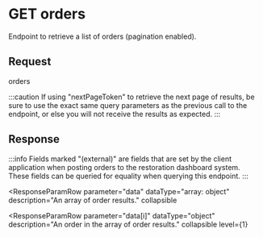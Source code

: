 
# GET orders

Endpoint to retrieve a list of orders (pagination enabled).

## Request

<BaseUrlPath>orders</BaseUrlPath>

<RequestParamTable>

<RequestParamRow
parameter="by"
description='A string representing the index field to query by. Valid values are "orderId", "groupId", "customerId", "invoiceId", or "sku".'
/>

<RequestParamRow
parameter="where"
description='If the "by" parameter is specified, this designates the search to only include items where the "by" field is equal to this string value.'
/>

<RequestParamRow
parameter="from"
description='An inclusive datestring to query the orders by (all orders where the orderDate is greater than or equal to "from"). Valid formats are "YYYY-MM-DD", an ISO String, or a UTC timestamp in milliseconds.'
/>

<RequestParamRow
parameter="to"
description='An exclusive datestring to query the orders by (all orders where the orderDate is less than "to"). Valid formats are "YYYY-MM-DD", an ISO String, or a UTC timestamp in milliseconds.'
/>

<RequestParamRow
parameter="dateSort"
description='Possible values: "asc" or "desc". Returns the orders sorted by ascending or descending order date, respectively.'
/>

<RequestParamRow
parameter="nextPageToken"
description='If provided, returns the next page of results.'
/>

<RequestParamRow
parameter="pageSize"
description='An integer to specify the size of the page of results from the query. The default is 100, and the max is 300.'
/>

</RequestParamTable>

:::caution
If using "nextPageToken" to retrieve the next page of results, be sure to use the exact same query parameters as the previous call to the endpoint, or else you will not receive the results as expected.
:::

## Response

:::info
Fields marked "(external)" are fields that are set by the client application when posting orders to the restoration dashboard system. These fields can be queried for equality when querying this endpoint.
:::

<ResponseParamTable>

<ResponseParamRow
parameter="nextPageToken"
description="Only present if there are more results available for the same query. To retrieve the next page of results, execute the exact same query with this token added to your query parameters."
/>

<ResponseParamRow
parameter="data"
dataType="array: object"
description="An array of order results."
collapsible
>

<ResponseParamRow
parameter="data[i]"
dataType="object"
description="An order in the array of order results."
collapsible
level={1}
>
<OrderParamRows level={2} />
</ResponseParamRow>

</ResponseParamRow>

</ResponseParamTable>